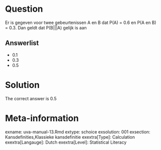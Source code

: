Question
========

Er is gegeven voor twee gebeurtenissen A en B dat P(A) = 0.6 en P(A en B) = 0.3. Dan geldt dat P(B|||A) gelijk is aan 

Answerlist
----------
* 0.1
* 0.3
* 0.5

Solution
========

The correct answer is  0.5 

Meta-information
================
exname: uva-manual-13.Rmd 
extype: schoice 
exsolution: 001 
exsection: Kansdefinities,Klassieke kansdefinitie 
exextra[Type]: Calculation
exextra[Langauge]: Dutch 
exextra[Level]: Statistical Literacy